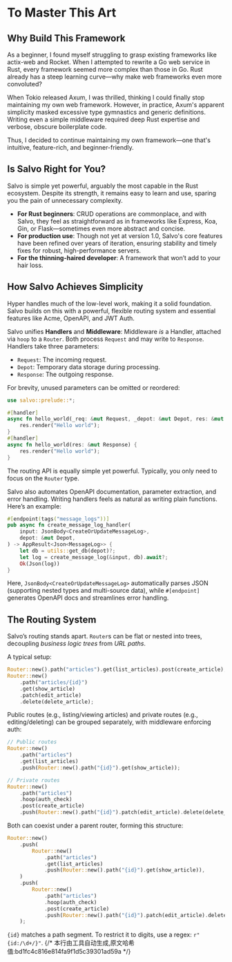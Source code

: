 # To Master This Art  

## Why Build This Framework  

As a beginner, I found myself struggling to grasp existing frameworks like actix-web and Rocket. When I attempted to rewrite a Go web service in Rust, every framework seemed more complex than those in Go. Rust already has a steep learning curve—why make web frameworks even more convoluted?  

When Tokio released Axum, I was thrilled, thinking I could finally stop maintaining my own web framework. However, in practice, Axum's apparent simplicity masked excessive type gymnastics and generic definitions. Writing even a simple middleware required deep Rust expertise and verbose, obscure boilerplate code.  

Thus, I decided to continue maintaining my own framework—one that's intuitive, feature-rich, and beginner-friendly.  

## Is Salvo Right for You?  

Salvo is simple yet powerful, arguably the most capable in the Rust ecosystem. Despite its strength, it remains easy to learn and use, sparing you the pain of unnecessary complexity.  

- **For Rust beginners**: CRUD operations are commonplace, and with Salvo, they feel as straightforward as in frameworks like Express, Koa, Gin, or Flask—sometimes even more abstract and concise.  
- **For production use**: Though not yet at version 1.0, Salvo's core features have been refined over years of iteration, ensuring stability and timely fixes for robust, high-performance servers.  
- **For the thinning-haired developer**: A framework that won’t add to your hair loss.  

## How Salvo Achieves Simplicity  

Hyper handles much of the low-level work, making it a solid foundation. Salvo builds on this with a powerful, flexible routing system and essential features like Acme, OpenAPI, and JWT Auth.  

Salvo unifies **Handlers** and **Middleware**: Middleware *is* a Handler, attached via `hoop` to a `Router`. Both process `Request` and may write to `Response`. Handlers take three parameters:  
- `Request`: The incoming request.  
- `Depot`: Temporary data storage during processing.  
- `Response`: The outgoing response.  

For brevity, unused parameters can be omitted or reordered:  

```rust
use salvo::prelude::*;

#[handler]
async fn hello_world(_req: &mut Request, _depot: &mut Depot, res: &mut Response) {
    res.render("Hello world");
}
#[handler]
async fn hello_world(res: &mut Response) {
    res.render("Hello world");
}
```

The routing API is equally simple yet powerful. Typically, you only need to focus on the `Router` type.  

Salvo also automates OpenAPI documentation, parameter extraction, and error handling. Writing handlers feels as natural as writing plain functions. Here’s an example:  

```rust
#[endpoint(tags("message_logs"))]
pub async fn create_message_log_handler(
    input: JsonBody<CreateOrUpdateMessageLog>,
    depot: &mut Depot,
) -> AppResult<Json<MessageLog>> {
    let db = utils::get_db(depot)?;
    let log = create_message_log(&input, db).await?;
    Ok(Json(log))
}
```  

Here, `JsonBody<CreateOrUpdateMessageLog>` automatically parses JSON (supporting nested types and multi-source data), while `#[endpoint]` generates OpenAPI docs and streamlines error handling.  

## The Routing System  

Salvo’s routing stands apart. `Router`s can be flat or nested into trees, decoupling *business logic trees* from *URL paths*.  

A typical setup:  

```rust
Router::new().path("articles").get(list_articles).post(create_article);
Router::new()
    .path("articles/{id}")
    .get(show_article)
    .patch(edit_article)
    .delete(delete_article);
```  

Public routes (e.g., listing/viewing articles) and private routes (e.g., editing/deleting) can be grouped separately, with middleware enforcing auth:  

```rust
// Public routes  
Router::new()
    .path("articles")
    .get(list_articles)
    .push(Router::new().path("{id}").get(show_article));

// Private routes  
Router::new()
    .path("articles")
    .hoop(auth_check)
    .post(create_article)
    .push(Router::new().path("{id}").patch(edit_article).delete(delete_article));
```  

Both can coexist under a parent router, forming this structure:  

```rust
Router::new()
    .push(
        Router::new()
            .path("articles")
            .get(list_articles)
            .push(Router::new().path("{id}").get(show_article)),
    )
    .push(
        Router::new()
            .path("articles")
            .hoop(auth_check)
            .post(create_article)
            .push(Router::new().path("{id}").patch(edit_article).delete(delete_article)),
    );
```  

`{id}` matches a path segment. To restrict it to digits, use a regex: `r"{id:/\d+/}"`.
{/* 本行由工具自动生成,原文哈希值:bd1fc4c816e814fa9f1d5c39301ad59a */}